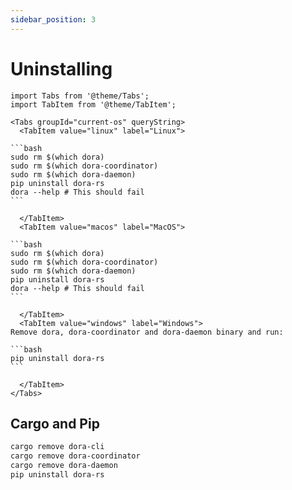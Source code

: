 ```yaml
---
sidebar_position: 3
---
```


# Uninstalling

````mdx-code-block
import Tabs from '@theme/Tabs';
import TabItem from '@theme/TabItem';

<Tabs groupId="current-os" queryString>
  <TabItem value="linux" label="Linux">

```bash
sudo rm $(which dora)
sudo rm $(which dora-coordinator)
sudo rm $(which dora-daemon)
pip uninstall dora-rs
dora --help # This should fail
```

  </TabItem>
  <TabItem value="macos" label="MacOS">

```bash
sudo rm $(which dora)
sudo rm $(which dora-coordinator)
sudo rm $(which dora-daemon)
pip uninstall dora-rs
dora --help # This should fail
```

  </TabItem>
  <TabItem value="windows" label="Windows">
Remove dora, dora-coordinator and dora-daemon binary and run:

```bash
pip uninstall dora-rs
```

  </TabItem>
</Tabs>
````

## Cargo and Pip

```bash
cargo remove dora-cli
cargo remove dora-coordinator
cargo remove dora-daemon
pip uninstall dora-rs
```
